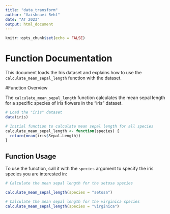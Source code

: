 ```yaml
---
title: "data_transform"
author: "Vaishnavi Behl"
date: "AT 2023"
output: html_document
---
```


```r
knitr::opts_chunk$set(echo = FALSE)
```


# Function Documentation 

This document loads the Iris dataset and explains how to use the `calculate_mean_sepal_length` function with the dataset.


#Function Overview 

The `calculate_mean_sepal_length` function calculates the mean sepal length for a specific species of iris flowers in the "iris" dataset.

```r
# Load the "iris" dataset
data(iris)

# Initial function to calculate mean sepal length for all species
calculate_mean_sepal_length <- function(species) {
  return(mean(iris$Sepal.Length))
}

```

## Function Usage

To use the function, call it with the `species` argument to specify the iris species you are interested in:

```r

# Calculate the mean sepal length for the setosa species

calculate_mean_sepal_length(species = "setosa")

# Calculate the mean sepal length for the virginica species
calculate_mean_sepal_length(species = "virginica")

```


